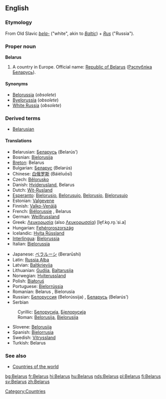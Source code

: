 ==English==
{{wikipedia}}
===Etymology===
From Old Slavic ''[[bela-]]'' ("white", akin to ''[[Baltic]]'') + ''[[Rus]]'' ("Russia").

===Proper noun===
'''Belarus'''
# A country in Europe. Official name: [[Republic of Belarus]] ([[Рэспублiка Беларусь]]).

====Synonyms====
*[[Belorussia]] (''obsolete'')
*[[Byelorussia]] (''obsolete'')
*[[White Russia]] (''obsolete'')

===Derived terms===
*[[Belarusian]]

====Translations====
{{top}}
*Belarusian: [[Беларусь]] (Belarús’) {{f}}
*Bosnian: [[Bjelorusija]] {{f}}
*[[Breton]]: Belarus
*Bulgarian: [[Беларус]] (Belarús)
*Chinese: [[白俄罗斯]] (Báiéluōsī)
*Czech: [[Bělorusko]]
*Danish: [[Hviderusland]], Belarus
*Dutch: [[Wit-Rusland]]
*[[Esperanto]]: [[Bjelorusio]], [[Belorusujo]], [[Belorusio]], [[Bjelorusujo]]
*Estonian: [[Valgevene]]
*Finnish: [[Valko-Venäjä]]
*French: [[Biélorussie]] {{f}}, Belarus
*German: [[Weißrussland]] {{n}}
*Greek: [[Λευκορωσία]] (also [[Λευκορωσσία]]) [le̞f.ko̞.ro̞.ˈsi.a] {{f}}
*Hungarian: [[Fehéroroszország]]
*Icelandic: [[Hvíta Rússland]]
*[[Interlingua]]: [[Bielorussia]]
*Italian: [[Bielorussia]] {{f}}
{{mid}}
*Japanese: [[ベラルーシ]] (Berarūshi)
*Latin: [[Russia Alba]] {{f}}
*Latvian: [[Baltkrievija]]
*Lithuanian: [[Gudija]], [[Baltarusija]]
*Norwegian: [[Hviterussland]]
*Polish: [[Białoruś]]
*Portuguese: [[Bielorrússia]] {{f}}
*Romanian: Belarus {{n}}, Bielorusia {{f}}
*Russian: [[Белоруссия]] (Belorússija) {{f}}, [[Беларусь]] (Belarús’) {{f}}
*Serbian
:Cyrillic: [[Белорусија]], [[Бјелорусија]] {{f}}
:Roman: [[Belorusija]], [[Bjelorusija]] {{f}}
*Slovene: [[Belorusija]] {{f}}
*Spanish: [[Bielorrusia]] {{f}}
*Swedish: [[Vitryssland]]
*Turkish: Belarus
{{bottom}}

===See also===
*[[Countries of the world]]

[[Category:Countries]]

[[bg:Belarus]]
[[fr:Belarus]]
[[hi:Belarus]]
[[hu:Belarus]]
[[nds:Belarus]]
[[pl:Belarus]]
[[fi:Belarus]]
[[sv:Belarus]]
[[zh:Belarus]]